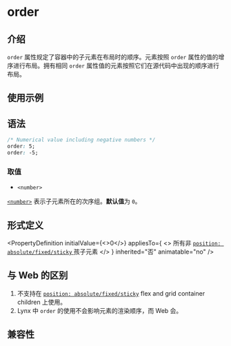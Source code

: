 # order

## 介绍

`order` 属性规定了容器中的子元素在布局时的顺序。元素按照 `order` 属性的值的增序进行布局。拥有相同 `order` 属性值的元素按照它们在源代码中出现的顺序进行布局。

## 使用示例


<Go
  example="css-api"
  defaultFile="src/order/App.tsx"
  img="/assets/doc/css/order.jpg"
  entry="src/order"
  defaultEntryFile="dist/order.lynx.bundle"
/>

## 语法

```css
/* Numerical value including negative numbers */
order: 5;
order: -5;
```

### 取值

- `<number>`

[`<number>`](api/css/data-type/number.mdx) 表示子元素所在的次序组。**默认值**为 `0`。

## 形式定义


<PropertyDefinition
  initialValue={<>0</>}
  appliesTo={
    <>
      所有非
      <a href="/api/css/properties/position.mdx">
        <code>position: absolute/fixed/sticky</code>
      </a>
      孩子元素
    </>
  }
  inherited="否"
  animatable="no"
/>

## 与 Web 的区别

1. 不支持在 [`position: absolute/fixed/sticky`](./position.mdx) flex and grid container children 上使用。
2. Lynx 中 `order` 的使用不会影响元素的渲染顺序，而 Web 会。

## 兼容性


<LegacyCompatTable metadata="css/properties/order" />
